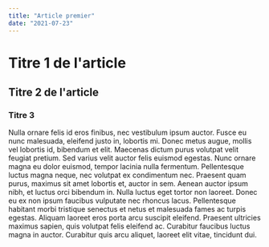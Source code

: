 ```yaml
---
title: "Article premier"
date: "2021-07-23"
---
```


# Titre 1 de l'article
## Titre 2 de l'article
### Titre 3

Nulla ornare felis id eros finibus, nec vestibulum ipsum auctor. Fusce eu nunc malesuada, eleifend justo in, lobortis mi. Donec metus augue, mollis vel lobortis id, bibendum et elit. Maecenas dictum purus volutpat velit feugiat pretium. Sed varius velit auctor felis euismod egestas. Nunc ornare magna eu dolor euismod, tempor lacinia nulla fermentum. Pellentesque luctus magna neque, nec volutpat ex condimentum nec. Praesent quam purus, maximus sit amet lobortis et, auctor in sem. Aenean auctor ipsum nibh, et luctus orci bibendum in. Nulla luctus eget tortor non laoreet. Donec eu ex non ipsum faucibus vulputate nec rhoncus lacus. Pellentesque habitant morbi tristique senectus et netus et malesuada fames ac turpis egestas. Aliquam laoreet eros porta arcu suscipit eleifend. Praesent ultricies maximus sapien, quis volutpat felis eleifend ac. Curabitur faucibus luctus magna in auctor. Curabitur quis arcu aliquet, laoreet elit vitae, tincidunt dui. 